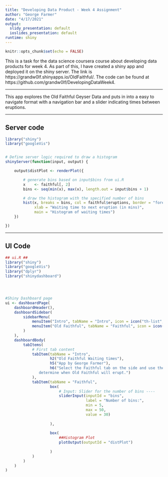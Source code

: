 ---
title: "Developing Data Product - Week 4 Assignment"
author: "George Farmer"
date: "4/17/2021"
output:
  slidy_presentation: default
  ioslides_presentation: default
runtime: shiny
---

```{r setup, include=FALSE}
knitr::opts_chunk$set(echo = FALSE)
```


This is a task for the data science coursera course about developing data products for week 4. As part of this, I have created a shiny app and deployed it on the shiny server. The link is https://grandw0lf.shinyapps.io/OldFaithful/. The code can be found at https://github.com/grandw0lf/DevelopingDataWeek4.

-----------------------------------------------------------------------

This app explores the Old Faithful Geyser Data and puts in into a easy to navigate format with a navigation bar and a slider indicating times between eruptions.

-----------------------------------------------------------------------

## Server code

```{r echo = TRUE}
library("shiny")
library("googleVis")


# Define server logic required to draw a histogram
shinyServer(function(input, output) {

    output$distPlot <- renderPlot({

        # generate bins based on input$bins from ui.R
        x    <- faithful[, 2]
        bins <- seq(min(x), max(x), length.out = input$bins + 1)

        # draw the histogram with the specified number of bins
        hist(x, breaks = bins, col = faithful$eruptions, border = "forestgreen",
             xlab = "Waiting time to next eruption (in mins)",
             main = "Histogram of waiting times")
    })

})
```


-----------------------------------------------------------------------

## UI Code

```{r echo = TRUE}
## ui.R ##
library("shiny")
library("googleVis")
library("dplyr")
library("shinydashboard")




#Shiny Dashboard page
ui <- dashboardPage(
    dashboardHeader(),
    dashboardSidebar(
        sidebarMenu(
            menuItem("Intro", tabName = "Intro", icon = icon("th-list", lib= "glyphicon")),
            menuItem("Old Faithful", tabName = "Faithful", icon = icon("th-list", lib= "glyphicon"))
        )
    ),
    dashboardBody(
        tabItems(
            # First tab content
            tabItem(tabName = "Intro",
                    h2("Old Faithful Waiting times"),
                    h5("App by George Farmer"),
                    h6("Select the Faithful tab on the side and use the slider to
               determine when Old Faithful will erupt.")
            ),
            tabItem(tabName = "Faithful",
                    box(
                        # Input: Slider for the number of bins ----
                        sliderInput(inputId = "bins",
                                    label = "Number of bins:",
                                    min = 5,
                                    max = 50,
                                    value = 30)
                        
                    ),
                    
                    box(
                        ##Histogram Plot
                        plotOutput(outputId = "distPlot")
                        
                    )
            )
        )
    )
)
```



